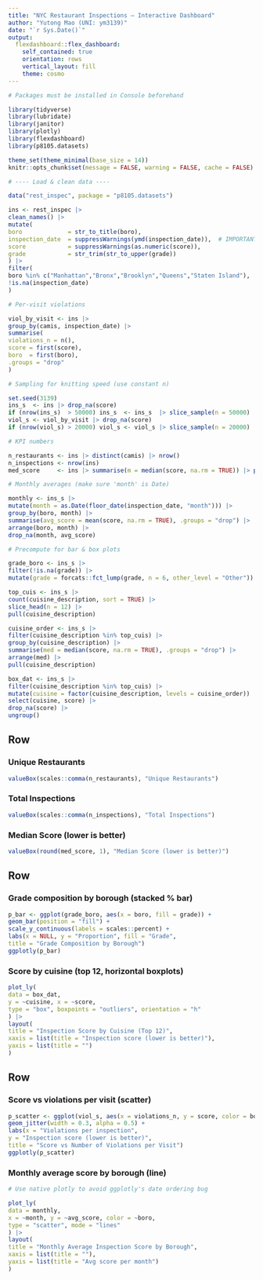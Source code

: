 ```yaml
---
title: "NYC Restaurant Inspections — Interactive Dashboard"
author: "Yutong Mao (UNI: ym3139)"
date: "`r Sys.Date()`"
output:
  flexdashboard::flex_dashboard:
    self_contained: true
    orientation: rows
    vertical_layout: fill
    theme: cosmo
---
```



```r
# Packages must be installed in Console beforehand

library(tidyverse)
library(lubridate)
library(janitor)
library(plotly)
library(flexdashboard)
library(p8105.datasets)

theme_set(theme_minimal(base_size = 14))
knitr::opts_chunk$set(message = FALSE, warning = FALSE, cache = FALSE)
```

```r
# ---- Load & clean data ----

data("rest_inspec", package = "p8105.datasets")

ins <- rest_inspec |>
clean_names() |>
mutate(
boro             = str_to_title(boro),
inspection_date  = suppressWarnings(ymd(inspection_date)),  # IMPORTANT: ymd()
score            = suppressWarnings(as.numeric(score)),
grade            = str_trim(str_to_upper(grade))
) |>
filter(
boro %in% c("Manhattan","Bronx","Brooklyn","Queens","Staten Island"),
!is.na(inspection_date)
)

# Per-visit violations

viol_by_visit <- ins |>
group_by(camis, inspection_date) |>
summarise(
violations_n = n(),
score = first(score),
boro  = first(boro),
.groups = "drop"
)

# Sampling for knitting speed (use constant n)

set.seed(3139)
ins_s  <- ins |> drop_na(score)
if (nrow(ins_s)  > 50000) ins_s  <- ins_s  |> slice_sample(n = 50000)
viol_s <- viol_by_visit |> drop_na(score)
if (nrow(viol_s) > 20000) viol_s <- viol_s |> slice_sample(n = 20000)

# KPI numbers

n_restaurants <- ins |> distinct(camis) |> nrow()
n_inspections <- nrow(ins)
med_score     <- ins |> summarise(m = median(score, na.rm = TRUE)) |> pull(m)

# Monthly averages (make sure 'month' is Date)

monthly <- ins_s |>
mutate(month = as.Date(floor_date(inspection_date, "month"))) |>
group_by(boro, month) |>
summarise(avg_score = mean(score, na.rm = TRUE), .groups = "drop") |>
arrange(boro, month) |>
drop_na(month, avg_score)

# Precompute for bar & box plots

grade_boro <- ins_s |>
filter(!is.na(grade)) |>
mutate(grade = forcats::fct_lump(grade, n = 6, other_level = "Other"))

top_cuis <- ins_s |>
count(cuisine_description, sort = TRUE) |>
slice_head(n = 12) |>
pull(cuisine_description)

cuisine_order <- ins_s |>
filter(cuisine_description %in% top_cuis) |>
group_by(cuisine_description) |>
summarise(med = median(score, na.rm = TRUE), .groups = "drop") |>
arrange(med) |>
pull(cuisine_description)

box_dat <- ins_s |>
filter(cuisine_description %in% top_cuis) |>
mutate(cuisine = factor(cuisine_description, levels = cuisine_order)) |>
select(cuisine, score) |>
drop_na(score) |>
ungroup()
```

Row {data-height=120}
-----------------------------------------------------------------------

### Unique Restaurants

```r
valueBox(scales::comma(n_restaurants), "Unique Restaurants")
```

### Total Inspections

```r
valueBox(scales::comma(n_inspections), "Total Inspections")
```

### Median Score (lower is better)

```r
valueBox(round(med_score, 1), "Median Score (lower is better)")
```

Row
-----------------------------------------------------------------------

### Grade composition by borough (stacked % bar)

```r
p_bar <- ggplot(grade_boro, aes(x = boro, fill = grade)) +
geom_bar(position = "fill") +
scale_y_continuous(labels = scales::percent) +
labs(x = NULL, y = "Proportion", fill = "Grade",
title = "Grade Composition by Borough")
ggplotly(p_bar)
```

### Score by cuisine (top 12, horizontal boxplots)

```r
plot_ly(
data = box_dat,
y = ~cuisine, x = ~score,
type = "box", boxpoints = "outliers", orientation = "h"
) |>
layout(
title = "Inspection Score by Cuisine (Top 12)",
xaxis = list(title = "Inspection score (lower is better)"),
yaxis = list(title = "")
)
```

Row
-----------------------------------------------------------------------

### Score vs violations per visit (scatter)

```r
p_scatter <- ggplot(viol_s, aes(x = violations_n, y = score, color = boro)) +
geom_jitter(width = 0.3, alpha = 0.5) +
labs(x = "Violations per inspection",
y = "Inspection score (lower is better)",
title = "Score vs Number of Violations per Visit")
ggplotly(p_scatter)
```

### Monthly average score by borough (line)

```r
# Use native plotly to avoid ggplotly's date ordering bug

plot_ly(
data = monthly,
x = ~month, y = ~avg_score, color = ~boro,
type = "scatter", mode = "lines"
) |>
layout(
title = "Monthly Average Inspection Score by Borough",
xaxis = list(title = ""),
yaxis = list(title = "Avg score per month")
)
```